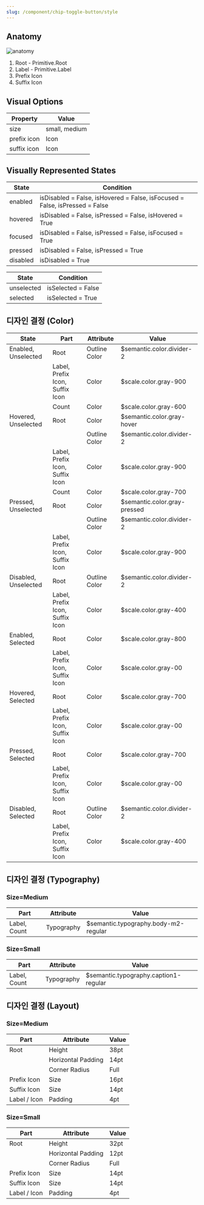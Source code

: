 ```yaml
---
slug: /component/chip-toggle-button/style
---
```


## Anatomy

<Anatomy>![anatomy](./anatomy.png)</Anatomy>

1. Root - Primitive.Root
2. Label - Primitive.Label
3. Prefix Icon
4. Suffix Icon

## Visual Options

| Property    | Value         |
| ----------- | ------------- |
| size        | small, medium |
| prefix icon | Icon          |
| suffix icon | Icon          |

## Visually Represented States

| State    | Condition                                                                   |
| -------- | --------------------------------------------------------------------------- |
| enabled  | isDisabled = False, isHovered = False, isFocused = False, isPressed = False |
| hovered  | isDisabled = False, isPressed = False, isHovered = True                     |
| focused  | isDisabled = False, isPressed = False, isFocused = True                     |
| pressed  | isDisabled = False, isPressed = True                                        |
| disabled | isDisabled = True                                                           |

| State      | Condition          |
| ---------- | ------------------ |
| unselected | isSelected = False |
| selected   | isSelected = True  |

## 디자인 결정 (Color)

| State                | Part                            | Attribute     | Value                        |
| -------------------- | ------------------------------- | ------------- | ---------------------------- |
| Enabled, Unselected  | Root                            | Outline Color | $semantic.color.divider-2    |
|                      | Label, Prefix Icon, Suffix Icon | Color         | $scale.color.gray-900        |
|                      | Count                           | Color         | $scale.color.gray-600        |
| Hovered, Unselected  | Root                            | Color         | $semantic.color.gray-hover   |
|                      |                                 | Outline Color | $semantic.color.divider-2    |
|                      | Label, Prefix Icon, Suffix Icon | Color         | $scale.color.gray-900        |
|                      | Count                           | Color         | $scale.color.gray-700        |
| Pressed, Unselected  | Root                            | Color         | $semantic.color.gray-pressed |
|                      |                                 | Outline Color | $semantic.color.divider-2    |
|                      | Label, Prefix Icon, Suffix Icon | Color         | $scale.color.gray-900        |
| Disabled, Unselected | Root                            | Outline Color | $semantic.color.divider-2    |
|                      | Label, Prefix Icon, Suffix Icon | Color         | $scale.color.gray-400        |
| Enabled, Selected    | Root                            | Color         | $scale.color.gray-800        |
|                      | Label, Prefix Icon, Suffix Icon | Color         | $scale.color.gray-00         |
| Hovered, Selected    | Root                            | Color         | $scale.color.gray-700        |
|                      | Label, Prefix Icon, Suffix Icon | Color         | $scale.color.gray-00         |
| Pressed, Selected    | Root                            | Color         | $scale.color.gray-700        |
|                      | Label, Prefix Icon, Suffix Icon | Color         | $scale.color.gray-00         |
| Disabled, Selected   | Root                            | Outline Color | $semantic.color.divider-2    |
|                      | Label, Prefix Icon, Suffix Icon | Color         | $scale.color.gray-400        |

## 디자인 결정 (Typography)

### Size=Medium

| Part         | Attribute  | Value                                |
| ------------ | ---------- | ------------------------------------ |
| Label, Count | Typography | $semantic.typography.body-m2-regular |

### Size=Small

| Part         | Attribute  | Value                                 |
| ------------ | ---------- | ------------------------------------- |
| Label, Count | Typography | $semantic.typography.caption1-regular |

## 디자인 결정 (Layout)

### Size=Medium

| Part         | Attribute          | Value |
| ------------ | ------------------ | ----- |
| Root         | Height             | 38pt  |
|              | Horizontal Padding | 14pt  |
|              | Corner Radius      | Full  |
| Prefix Icon  | Size               | 16pt  |
| Suffix Icon  | Size               | 14pt  |
| Label / Icon | Padding            | 4pt   |

### Size=Small

| Part         | Attribute          | Value |
| ------------ | ------------------ | ----- |
| Root         | Height             | 32pt  |
|              | Horizontal Padding | 12pt  |
|              | Corner Radius      | Full  |
| Prefix Icon  | Size               | 14pt  |
| Suffix Icon  | Size               | 14pt  |
| Label / Icon | Padding            | 4pt   |
